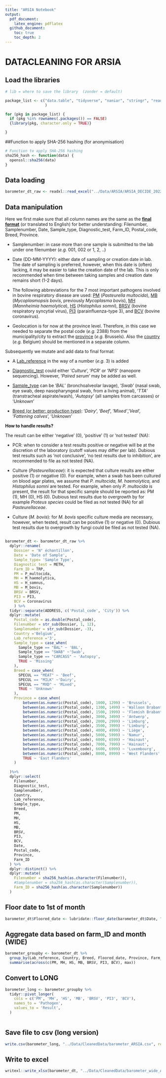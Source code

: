 ```yaml
---
title: "ARSIA Notebook"
output: 
  pdf_document:
    latex_engine: pdflatex
  github_document:
    toc: true
    toc_depth: 2
---
```


# DATACLEANING FOR ARSIA

## Load the libraries

```r

# lib = where to save the library  (zonder = default)

package_list <- c("data.table", "tidyverse", "naniar", "stringr", "readr",  "dplyr", "magrittr", "readxl", "writexl", "sjmisc", "tidyr"
                  )

for (pkg in package_list) {
  if (pkg %in% rownames(.packages()) == FALSE)
  {library(pkg, character.only = TRUE)}

}

```

##Function to apply SHA-256 hashing (for anonymisation)

```r
# Function to apply SHA-256 hashing
sha256_hash <- function(data) {
  openssl::sha256(data)
}
```

## Data loading

```r
barometer_dt_raw <- readxl::read_excel("../Data/ARSIA/ARSIA_DECIDE_20221201.xlsx")

```

## Data manipulation

Here we first make sure that all column names are the same as the [**final format**]{.underline} (or translated to English) for better understanding: Filenumber, Samplenumber, Date, Sample_type, Diagnostic_test, Farm_ID, Postal_code, Breed, Province.

-   Samplenumber: in case more than one sample is submitted to the lab under one filenumber (*e.g.* 001, 002 or 1, 2, ..)

-   Date (DD-MM-YYYY): either date of sampling or creation date in lab. The date of sampling is preferred, however, when this date is (often) lacking, it may be easier to take the creation date of the lab. This is only recommended when time between taking samples and creation date remains short (1-2 days).

```{=html}
<!-- -->
```
-   The following abbreviations for the 7 most important pathogens involved in bovine respiratory disease are used: [PM]{.underline} (*Pasteurella multocida*), [MB]{.underline} (*Mycoplasmopsis bovis*, previously *Mycoplasma bovis*), [MH]{.underline} (*Mannheimia haemolytica*), [HS]{.underline} (*Histophilus somni*), [BRSV]{.underline} (bovine respiratory syncytial virus), [PI3]{.underline} (parainfluenza-type 3), and [BCV]{.underline} (bovine coronavirus).

```{=html}
<!-- -->
```
-   Geolocation is for now at the province level. Therefore, in this case we needed to separate the postal code (*e.g.* 2388) from the municipality/city to extract the [province]{.underline} (*e.g.* Brussels). Also the [country]{.underline} (*e.g.* Belgium) should be mentioned in a separate column.

Subsequently we mutate and add data to final format:

-   A [Lab_reference]{.underline} in the way of a number (*e.g.* 3) is added

-   [Diagnostic_test]{.underline} could either '*Culture*', '*PCR*' or '*NPS*' (nanopore sequencing). However, '*Paired serum*' may be added as well.

-   [Sample_type]{.underline} can be '*BAL*' (bronchoalveolar lavage), '*Swab*' (nasal swab, eye swab, deep nasopharyngeal swab, from a living animal), '*TTA*' (transtracheal aspirate/wash), '*Autopsy*' (all samples from carcasses) or '*Unknown*'

-   [Breed (or better: production type)]{.underline}: '*Dairy*', '*Beef*', '*Mixed'*,'*Veal*', '*Fattening* *calves*', '*Unknown*'

**How to handle results?**

The result can be either 'negative' (0), 'positive' (1) or 'not tested' (NA):

-   PCR: when to consider a test results positive or negative will be at the discretion of the laboratory (cutoff values may differ per lab). Dubious test results such as 'not conclusive', 'no test results due to inhibition', are recommended to file as not tested (NA).

-   Culture (*Pasteurellaceae*): it is expected that culture results are either positive (1) or negative (0). For example, when a swab has been cultured on blood agar plates, we assume that *P. multocida, M. haemolytica,* and *Histophilus somni* are tested. For example, when only *P. multocida* is present, the result for that specific sample should be reported as: PM (1), MH (0), HS (0). Dubious test results due to overgrowth by for example *Proteus species* could be filed as not tested (NA) for all *Pasteurellaceae*.

-   Culture (*M. bovis*): for *M. bovis* specific culture media are necessary, however, when tested, result can be positive (1) or negative (0). Dubious test results due to overgrowth by fungi could be filed as not tested (NA).

## 

```r
barometer_dt <- barometer_dt_raw %>% 
  dplyr::rename(
    Dossier = 'N° échantillon',
    Date = 'Date of Sample',
    Sample_type= 'Sample Type',
    Diagnostic_test = METH,
    Farm_ID = TRP,
    PM = P_multocida,
    MH = M_haemolytica,
    HS = H_somnus,
    MB = M_bovis,
    BRSV = BRSV,
    PI3 = PI3,
    BCV = Coronavirus
    ) %>% 
  tidyr::separate(ADDRESS, c('Postal_code', 'City')) %>%
  dplyr::mutate(
    Postal_code = as.double(Postal_code),
    Filenumber = str_sub(Dossier, 1, 12),
    Samplenumber = str_sub(Dossier, -3),
    Country ='Belgium',
    Lab_reference ='3', 
    Sample_type = case_when(
      Sample_type == "BAL" ~ 'BAL', 
      Sample_type == "SWAB" ~'Swab',
      Sample_type == "CARCASS" ~ 'Autopsy',
      TRUE ~ 'Missing'
    ),
    Breed = case_when(
      SPECUL == "MEAT" ~ 'Beef', 
      SPECUL == "MILK" ~'Dairy',
      SPECUL == "MXD" ~ 'Mixed',
      TRUE ~ 'Unknown'
    ),
    Province = case_when(
        between(as.numeric(Postal_code), 1000, 1299) ~ 'Brussels',
        between(as.numeric(Postal_code), 1300, 1499) ~ 'Walloon Brabant',
        between(as.numeric(Postal_code), 1500, 1999) ~ 'Flemish Brabant',
        between(as.numeric(Postal_code), 3000, 3499) ~ 'Antwerp',
        between(as.numeric(Postal_code), 2000, 2999) ~ 'Limburg',
        between(as.numeric(Postal_code), 3500, 3999) ~ 'Limburg',
        between(as.numeric(Postal_code), 4000, 4999) ~ 'Liège',
        between(as.numeric(Postal_code), 5000, 5999) ~ 'Namur',
        between(as.numeric(Postal_code), 6000, 6599) ~ 'Hainaut',
        between(as.numeric(Postal_code), 7000, 7999) ~ 'Hainaut',
        between(as.numeric(Postal_code), 6600, 6999) ~ 'Luxembourg',
        between(as.numeric(Postal_code), 8000, 8999) ~ 'West Flanders',
        TRUE ~ 'East Flanders'
    )
  
  )%>%
  dplyr::select(
    Filenumber,
    Diagnostic_test,
    Samplenumber,
    Country,
    Lab_reference,
    Sample_type,
    Breed,
    PM,
    MH,
    HS,
    MB,
    BRSV,
    PI3,
    BCV,
    Date,
    Postal_code,
    Province,
    Farm_ID
  ) %>%
  dplyr::distinct() %>%
  dplyr::mutate(
    Filenumber = sha256_hash(as.character(Filenumber)),
    #Samplenumber = sha256_hash(as.character(Samplenumber)),
    Farm_ID = sha256_hash(as.character(Samplenumber))
  ) 
```

## Floor date to 1st of month

```r

barometer_dt$Floored_date <- lubridate::floor_date(barometer_dt$Date, "month")
```

## Aggregate data based on farm_ID and month (WIDE)

```r
barometer_groupby <- barometer_dt %>%
  group_by(Lab_reference, Country, Breed, Floored_date, Province, Farm_ID, Diagnostic_test, Sample_type) %>%
  summarise(across(c(PM, MH, HS, MB, BRSV, PI3, BCV), max))
```

## Convert to LONG

```r

barometer_long <- barometer_groupby %>%
  tidyr::pivot_longer(
    cols = c('PM', 'MH', 'HS', 'MB', 'BRSV', 'PI3', 'BCV'),
    names_to = 'Pathogen',
    values_to = 'Result',
  )
      
```

## Save file to csv (long version)

```r
write.csv(barometer_long, "../Data/CleanedData/barometer_ARSIA.csv", row.names=TRUE)
```

## Write to excel

```r

writexl::write_xlsx(barometer_dt, "../Data/CleanedData/barometer_wide_ARSIA.xlsx")
```
